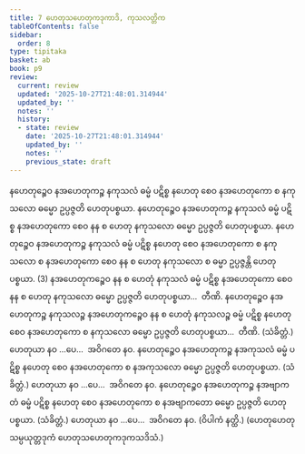 ```yaml
---
title: 7 ဟေတုသဟေတုကဒုကာဒိ, ကုသလတ္တိက
tableOfContents: false
sidebar:
  order: 8
type: tipitaka
basket: ab
book: p9
review:
  current: review
  updated: '2025-10-27T21:48:01.314944'
  updated_by: ''
  notes: ''
  history:
  - state: review
    date: '2025-10-27T21:48:01.314944'
    updated_by: ''
    notes: ''
    previous_state: draft
---
```



<ReviewStatus review={frontmatter.review} showDetails={true} />

<HypothesisAnnotation frontmatter={frontmatter} />

<DynamicBreadcrumb />

<Division number="36" book="p9" e="ch" v="40" p="113">

<Paragraph number="104" book="p9">
နဟေတုဉ္စေဝ နအဟေတုကဉ္စ နကုသလံ ဓမ္မံ ပဋိစ္စ နဟေတု စေဝ နအဟေတုကော စ နကုသလော ဓမ္မော ဥပ္ပဇ္ဇတိ ဟေတုပစ္စယာ. နဟေတုဉ္စေဝ နအဟေတုကဉ္စ နကုသလံ ဓမ္မံ ပဋိစ္စ နအဟေတုကော စေဝ နန စ ဟေတု နကုသလော ဓမ္မော ဥပ္ပဇ္ဇတိ ဟေတုပစ္စယာ. နဟေတုဉ္စေဝ နအဟေတုကဉ္စ နကုသလံ ဓမ္မံ ပဋိစ္စ နဟေတု စေဝ နအဟေတုကော စ နကုသလော စ နအဟေတုကော စေဝ နန စ ဟေတု နကုသလော စ ဓမ္မာ ဥပ္ပဇ္ဇန္တိ ဟေတုပစ္စယာ. (3)
</Paragraph>

<Paragraph number="105" book="p9">
နအဟေတုကဉ္စေဝ နန စ ဟေတုံ နကုသလံ ဓမ္မံ ပဋိစ္စ နအဟေတုကော စေဝ နန စ ဟေတု နကုသလော ဓမ္မော ဥပ္ပဇ္ဇတိ ဟေတုပစ္စယာ…  တီဏိ.
</Paragraph>

<Paragraph number="106" book="p9">
နဟေတုဉ္စေဝ နအဟေတုကဉ္စ နကုသလဉ္စ နအဟေတုကဉ္စေဝ နန စ ဟေတုံ နကုသလဉ္စ ဓမ္မံ ပဋိစ္စ နဟေတု စေဝ နအဟေတုကော စ နကုသလော ဓမ္မော ဥပ္ပဇ္ဇတိ ဟေတုပစ္စယာ…  တီဏိ. (သံခိတ္တံ.)
</Paragraph>

<Paragraph number="107" book="p9">
ဟေတုယာ နဝ …ပေ…  အဝိဂတေ နဝ.
</Paragraph>

</Division>
<Division number="37" book="p9" e="ch" v="40" p="114">

<Paragraph number="108" book="p9">
နဟေတုဉ္စေဝ နအဟေတုကဉ္စ နအကုသလံ ဓမ္မံ ပဋိစ္စ နဟေတု စေဝ နအဟေတုကော စ နအကုသလော ဓမ္မော ဥပ္ပဇ္ဇတိ ဟေတုပစ္စယာ. (သံခိတ္တံ.)
</Paragraph>

<Paragraph number="109" book="p9">
ဟေတုယာ နဝ …ပေ…  အဝိဂတေ နဝ.
</Paragraph>

</Division>
<Division number="38" book="p9" e="ch" v="40" p="114">

<Paragraph number="110" book="p9">
နဟေတုဉ္စေဝ နအဟေတုကဉ္စ နအဗျာကတံ ဓမ္မံ ပဋိစ္စ နဟေတု စေဝ နအဟေတုကော စ နအဗျာကတော ဓမ္မော ဥပ္ပဇ္ဇတိ ဟေတုပစ္စယာ. (သံခိတ္တံ.)
</Paragraph>

<Paragraph number="111" book="p9">
ဟေတုယာ နဝ …ပေ…  အဝိဂတေ နဝ. (ဝိပါကံ နတ္ထိ.)
</Paragraph>

<Paragraph number="112" book="p9">
(ဟေတုဟေတုသမ္ပယုတ္တဒုကံ ဟေတုသဟေတုကဒုကသဒိသံ.)
</Paragraph>
</Division>
